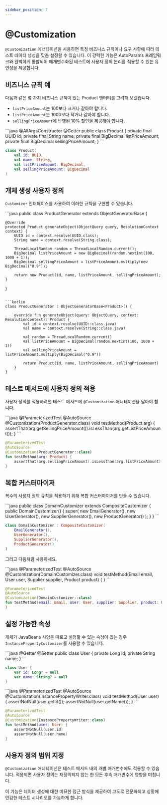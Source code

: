```yaml
---
sidebar_position: 7
---
```



# @Customization

`@Customization` 애너테이션을 사용하면 특정 비즈니스 규칙이나 요구 사항에 따라 테스트 데이터 생성을 맞춤 설정할 수 있습니다. 이 강력한 기능은 AutoParams 프레임워크와 완벽하게 통합되어 매개변수화된 테스트에 사용자 정의 논리를 적용할 수 있는 유연성을 제공합니다.

## 비즈니스 규칙 예

다음과 같은 몇 가지 비즈니스 규칙이 있는 Product 엔터티를 고려해 보겠습니다.

- `listPriceAmount`는 100보다 크거나 같아야 합니다.
- `listPriceAmount`는 1000보다 작거나 같아야 합니다.
- `sellingPriceAmount`에 반영된 10% 할인을 제공해야 합니다.

<JavaKotlinCodeBlock>
```java
@AllArgsConstructor
@Getter
public class Product {
    private final UUID id;
    private final String name;
    private final BigDecimal listPriceAmount;
    private final BigDecimal sellingPriceAmount;
}
```

```kotlin
class Product(
    val id: UUID,
    val name: String,
    val listPriceAmount: BigDecimal,
    val sellingPriceAmount: BigDecimal
)
```
</JavaKotlinCodeBlock>

## 개체 생성 사용자 정의

`Customizer` 인터페이스를 사용하여 이러한 규칙을 구현할 수 있습니다.

<JavaKotlinCodeBlock>
```java
public class ProductGenerator extends ObjectGeneratorBase<Product> {

    @Override
    protected Product generateObject(ObjectQuery query, ResolutionContext context) {
        UUID id = context.resolve(UUID.class);
        String name = context.resolve(String.class);

        ThreadLocalRandom random = ThreadLocalRandom.current();
        BigDecimal listPriceAmount = new BigDecimal(random.nextInt(100, 1000 + 1));
        BigDecimal sellingPriceAmount = listPriceAmount.multiply(new BigDecimal("0.9"));

        return new Product(id, name, listPriceAmount, sellingPriceAmount);
    }
}
```

```kotlin
class ProductGenerator : ObjectGeneratorBase<Product>() {

    override fun generateObject(query: ObjectQuery, context: ResolutionContext): Product {
        val id = context.resolve(UUID::class.java)
        val name = context.resolve(String::class.java)

        val random = ThreadLocalRandom.current()
        val listPriceAmount = BigDecimal(random.nextInt(100, 1000 + 1))
        val sellingPriceAmount = listPriceAmount.multiply(BigDecimal("0.9"))

        return Product(id, name, listPriceAmount, sellingPriceAmount)
    }
}
```
</JavaKotlinCodeBlock>

## 테스트 메서드에 사용자 정의 적용

사용자 정의를 적용하려면 테스트 메서드에 `@Customization` 애너테이션을 달아야 합니다.

<JavaKotlinCodeBlock>
```java
@ParameterizedTest
@AutoSource
@Customization(ProductGenerator.class)
void testMethod(Product arg) {
    assertThat(arg.getSellingPriceAmount()).isLessThan(arg.getListPriceAmount());
}
```

```kotlin
@ParameterizedTest
@AutoSource
@Customization(ProductGenerator::class)
fun testMethod(arg: Product) {
    assertThat(arg.sellingPriceAmount).isLessThan(arg.listPriceAmount)
}
```
</JavaKotlinCodeBlock>


## 복합 커스터마이저

복수의 사용자 정의 규칙을 적용하기 위해 복합 커스터마이저를 만들 수 있습니다.

<JavaKotlinCodeBlock>
```java
public class DomainCustomizer extends CompositeCustomizer {
    public DomainCustomizer() {
        super(
            new EmailGenerator(),
            new UserGenerator(),
            new SupplierGenerator(),
            new ProductGenerator()
        );
    }
}
```

```kotlin
class DomainCustomizer : CompositeCustomizer(
    EmailGenerator(),
    UserGenerator(),
    SupplierGenerator(),
    ProductGenerator()
)
```
</JavaKotlinCodeBlock>

그리고 다음처럼 사용하세요.

<JavaKotlinCodeBlock>
```java
@ParameterizedTest
@AutoSource
@Customization(DomainCustomizer.class)
void testMethod(Email email, User user, Supplier supplier, Product product) {
}
```

```kotlin
@ParameterizedTest
@AutoSource
@Customization(DomainCustomizer::class)
fun testMethod(email: Email, user: User, supplier: Supplier, product: Product) {
}
```
</JavaKotlinCodeBlock>

## 설정 가능한 속성

개체가 JavaBeans 사양을 따르고 설정할 수 있는 속성이 있는 경우 `InstancePropertyCustomizer`를 사용할 수 있습니다.

<JavaKotlinCodeBlock>
```java
@Getter
@Setter
public class User {
    private Long id;
    private String name;
}
```

```kotlin
class User {
    var id: Long? = null
    var name: String? = null
}
```
</JavaKotlinCodeBlock>

<JavaKotlinCodeBlock>
```java
@ParameterizedTest
@AutoSource
@Customization(InstancePropertyWriter.class)
void testMethod(User user) {
    assertNotNull(user.getId());
    assertNotNull(user.getName());
}
```

```kotlin
@ParameterizedTest
@AutoSource
@Customization(InstancePropertyWriter::class)
fun testMethod(user: User) {
    assertNotNull(user.id)
    assertNotNull(user.name)
}
```
</JavaKotlinCodeBlock>

## 사용자 정의 범위 지정

`@Customization` 애너테이션은 테스트 메서드 내의 개별 매개변수에도 적용할 수 있습니다. 적용되면 사용자 정의는 재정의되지 않는 한 모든 후속 매개변수에 영향을 미칩니다.

이 기능은 데이터 생성에 대한 미묘한 접근 방식을 제공하여 고도로 전문화되고 상황에 민감한 테스트 시나리오를 가능하게 합니다.
